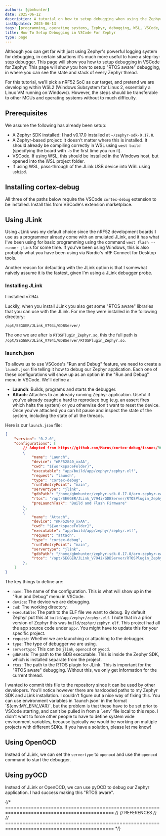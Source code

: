 ```yaml
---
authors: [gbmhunter]
date: 2025-06-12
description: A tutorial on how to setup debugging when using the Zephyr RTOS.
lastUpdated: 2025-06-13
tags: [programming, operating systems, Zephyr, debugging, WSL, VSCode, JLink, usbipd, nRF, nRF52, OpenOCD, pyOCD]
title: How To Setup Debugging in VSCode For Zephyr
type: page
---
```


Although you can get far with just using Zephyr's powerful logging system for debugging, in certain situations it's much more useful to have a step-by-step debugger. This page will show you how to setup debugging in VSCode for Zephyr. This page will show you how to setup "RTOS aware" debugging, in where you can see the state and stack of every Zephyr thread.

For this tutorial, we'll pick a nRF52 SoC as our target, and pretend we are developing within WSL2 (Windows Subsystem for Linux 2, essentially a Linux VM running on Windows). However, the steps should be transferable to other MCUs and operating systems without to much difficulty.

## Prerequisites

We assume the following has already been setup:

- A Zephyr SDK installed: I had v0.17.0 installed at `~/zephyr-sdk-0.17.0`.
- A Zephyr-based project: It doesn't matter where this is installed. It should already be compiling correctly in WSL using `west build` (specifying the board with `-b` the first time you run it).
- VSCode. If using WSL, this should be installed in the Windows host, but opened into the WSL project folder.
- If using WSL, pass-through of the JLink USB device into WSL using `usbipd`.

## Installing cortex-debug

All three of the paths below require the VSCode `cortex-debug` extension to be installed. Install this from VSCode's extension marketplace.

## Using JLink

Using JLink was my default choice since the nRF52 development boards I use as a programmer already come with an emulated JLink, and it has what I've been using for basic programming using the command `west flash --runner jlink` for some time. If you've been using Windows, this is also probably what you have been using via Nordic's nRF Connect for Desktop tools.

Another reason for defaulting with the JLink option is that I somewhat naively assume it is the fastest, given I'm using a JLink debugger probe.

### Installing JLink

I installed v7.94i.

Luckily, when you install JLink you also get some "RTOS aware" libraries that you can use with the JLink. For me they were installed in the following directory:

```txt
/opt/SEGGER/JLink_V794i/GDBServer/
```

The one we are after is `RTOSPlugin_Zephyr.so`, this the full path is `/opt/SEGGER/JLink_V794i/GDBServer/RTOSPlugin_Zephyr.so`.

### launch.json

To allows us to use VSCode's "Run and Debug" feature, we need to create a `launch.json` file telling it how to debug our Zephyr application. Each one of these configurations will show up as an option in the "Run and Debug" menu in VSCode. We'll define a:

* **Launch**: Builds, programs and starts the debugger.
* **Attach**: Attaches to an already running Zephyr application. Useful if you've already caught a hard to reproduce bug (e.g. an assert fires which halts the system) or you otherwise don't want to reset the device. Once you've attached you can hit pause and inspect the state of the system, including the state of all the threads.

Here is our `launch.json` file:

```json title=".vscode/launch.json"
{
    "version": "0.2.0",
    "configurations": [
        // Adopted from https://github.com/Marus/cortex-debug/issues/969
        {
            "name": "Launch",
            "device": "nRF52840_xxAA",
            "cwd": "${workspaceFolder}",
            "executable": "app/build/app/zephyr/zephyr.elf",
            "request": "launch",
            "type": "cortex-debug",
            "runToEntryPoint": "main",
            "servertype": "jlink",
            "gdbPath": "/home/gbmhunter/zephyr-sdk-0.17.0/arm-zephyr-eabi/bin/arm-zephyr-eabi-gdb",
            "rtos": "/opt/SEGGER/JLink_V794i/GDBServer/RTOSPlugin_Zephyr.so",
            "preLaunchTask": "Build and Flash Firmware"
        },
        {
            "name": "Attach",
            "device": "nRF52840_xxAA",
            "cwd": "${workspaceFolder}",
            "executable": "app/build/app/zephyr/zephyr.elf",
            "request": "attach",
            "type": "cortex-debug",
            "runToEntryPoint": "main",
            "servertype": "jlink",
            "gdbPath": "/home/gbmhunter/zephyr-sdk-0.17.0/arm-zephyr-eabi/bin/arm-zephyr-eabi-gdb",
            "rtos": "/opt/SEGGER/JLink_V794i/GDBServer/RTOSPlugin_Zephyr.so",
        },
    ]
}
```

The key things to define are:

* `name`: The name of the configuration. This is what will show up in the "Run and Debug" menu in VSCode.
* `device`: The device we are debugging.
* `cwd`: The working directory.
* `executable`: The path to the ELF file we want to debug. By default Zephyr put this at `build/app/zephyr/zephyr.elf`. I note that in a prior version of Zephyr this was `build/zephyr/zephyr.elf`. This project had all the app source code under `app/`. You might have to update this for your specific project.
* `request`: Whether we are launching or attaching to the debugger.
* `type`: The type of debugger we are using.
* `servertype`: This can be `jlink`, `openocd` or `pyocd`.
* `gdbPath`: The path to the GDB executable. This is inside the Zephyr SDK, which is installed separate from the project.
* `rtos`: The path to the RTOS plugin for JLink. This is important for the "RTOS aware" debugging. Without this, we only get information for the current thread.

<Aside type="note">
I wanted to commit this file to the repository since it can be used by other developers. You'll notice however there are hardcoded paths to my Zephyr SDK and JLink installation. I couldn't figure out a nice way of fixing this. You can use environment variables in `launch.json` in the format `${env:MY_ENV_VAR}`, but the problem is that these have to be set prior to VSCode starting, and can't be pulled in from a `.env` file local to this repo. I didn't want to force other people to have to define system wide environment variables, because typically we would be working on multiple projects with different SDKs. If you have a solution, please let me know!
</Aside>

## Using OpenOCD

Instead of JLink, we can set the `servertype` to `openocd` and use the `openocd` command to start the debugger.

## Using pyOCD

Instead of JLink or OpenOCD, we can use pyOCD to debug our Zephyr application. I had success making this "RTOS aware". 

{/* ============================================================================================ */}
{/* REFERENCES */}
{/* ============================================================================================ */}
